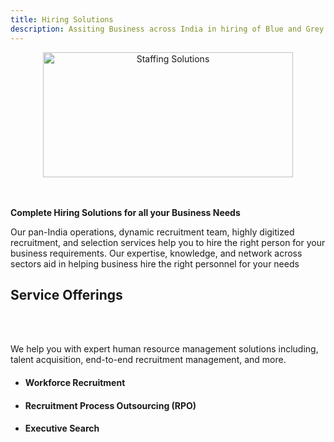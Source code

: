 ```yaml
---
title: Hiring Solutions
description: Assiting Business across India in hiring of Blue and Grey Collared Workforce
---
```


 

<center><Image src="/Staffing.png" width='400' height='200' alt="Staffing Solutions"/></center>

<br></br>
**Complete Hiring Solutions for all your Business Needs**



Our pan-India operations, dynamic recruitment team, highly digitized recruitment, and selection services help you to hire the right person for your business requirements. Our expertise, knowledge, and network across sectors aid in helping business hire the right personnel for your needs



## Service Offerings 

<br></br>

We help you with expert human resource management solutions including, talent acquisition, end-to-end recruitment management, and more.

* #### Workforce Recruitment
* #### Recruitment Process Outsourcing (RPO)
* #### Executive Search

